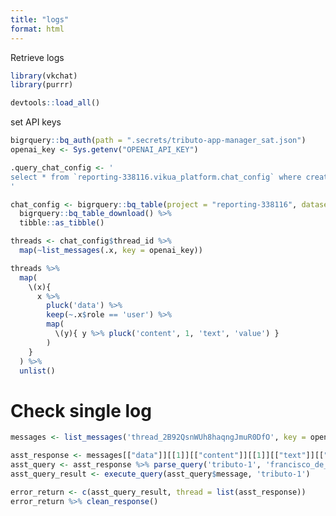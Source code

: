 ```yaml
---
title: "logs"
format: html
---
```


Retrieve logs

```r
library(vkchat)
library(purrr)
```

```r
devtools::load_all()
```

set API keys
```r
bigrquery::bq_auth(path = ".secrets/tributo-app-manager_sat.json")
openai_key <- Sys.getenv("OPENAI_API_KEY")
```


```r
.query_chat_config <- '
select * from `reporting-338116.vikua_platform.chat_config` where created_at >= "2024-01-01"
'

chat_config <- bigrquery::bq_table(project = "reporting-338116", dataset = "vikua_platform", table = "chat_config") %>%
  bigrquery::bq_table_download() %>%
  tibble::as_tibble()
```

```r
threads <- chat_config$thread_id %>% 
  map(~list_messages(.x, key = openai_key))
```

```r
threads %>% 
  map(
    \(x){
      x %>%
        pluck('data') %>% 
        keep(~.x$role == 'user') %>%
        map(
          \(y){ y %>% pluck('content', 1, 'text', 'value') }
        )
    } 
  ) %>%
  unlist()
```

# Check single log

```r
messages <- list_messages('thread_2B92QsnWUh8haqngJmuR0DfO', key = openai_key)

asst_response <- messages[["data"]][[1]][["content"]][[1]][["text"]][["value"]]
asst_query <- asst_response %>% parse_query('tributo-1', 'francisco_de_miranda')
asst_query_result <- execute_query(asst_query$message, 'tributo-1')

error_return <- c(asst_query_result, thread = list(asst_response))
error_return %>% clean_response()
```

